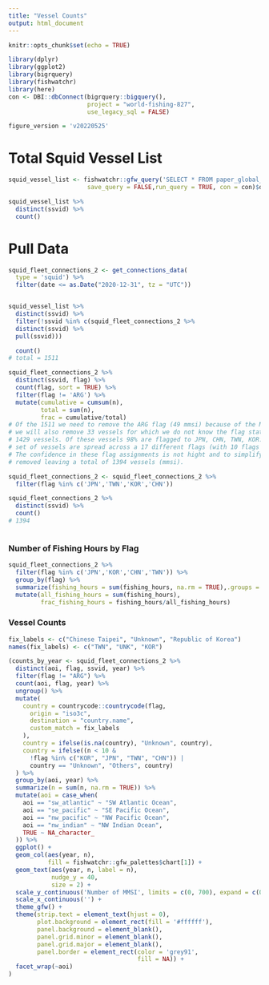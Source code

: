 ```yaml
---
title: "Vessel Counts"
output: html_document
---
```


```r
knitr::opts_chunk$set(echo = TRUE)
```



```r
library(dplyr)
library(ggplot2)
library(bigrquery)
library(fishwatchr)
library(here)
con <- DBI::dbConnect(bigrquery::bigquery(), 
                      project = "world-fishing-827", 
                      use_legacy_sql = FALSE)

figure_version = 'v20220525'
```


# Total Squid Vessel List
```r
squid_vessel_list <- fishwatchr::gfw_query('SELECT * FROM paper_global_squid.final_squid_vessel_list_v20220525',
                      save_query = FALSE,run_query = TRUE, con = con)$data

squid_vessel_list %>%
  distinct(ssvid) %>%
  count()
```



# Pull Data
```r
squid_fleet_connections_2 <- get_connections_data(
  type = 'squid') %>%
  filter(date <= as.Date("2020-12-31", tz = "UTC"))


squid_vessel_list %>%
  distinct(ssvid) %>%
  filter(!ssvid %in% c(squid_fleet_connections_2 %>%
  distinct(ssvid) %>%
  pull(ssvid)))

  count()
# total = 1511

squid_fleet_connections_2 %>%
  distinct(ssvid, flag) %>%
  count(flag, sort = TRUE) %>%
  filter(flag != 'ARG') %>%
  mutate(cumulative = cumsum(n),
         total = sum(n),
         frac = cumulative/total)
# Of the 1511 we need to remove the ARG flag (49 mmsi) because of the Marine Regions issue
# we will also remove 33 vessels for which we do not know the flag state. Leaving
# 1429 vessels. Of these vessels 98% are flagged to JPN, CHN, TWN, KOR. The remaining
# set of vessels are spread across a 17 different flags (with 10 flags represented by a single vessel)
# The confidence in these flag assignments is not hight and to simplify the analysis this 2% of the vessels were 
# removed leaving a total of 1394 vessels (mmsi).

squid_fleet_connections_2 <- squid_fleet_connections_2 %>%
  filter(flag %in% c('JPN','TWN','KOR','CHN'))

squid_fleet_connections_2 %>%
  distinct(ssvid) %>%
  count()
# 1394



```


### Number of Fishing Hours by Flag
```r
squid_fleet_connections_2 %>%
  filter(flag %in% c('JPN','KOR','CHN','TWN')) %>%
  group_by(flag) %>%
  summarize(fishing_hours = sum(fishing_hours, na.rm = TRUE),.groups = 'drop') %>%
  mutate(all_fishing_hours = sum(fishing_hours),
         frac_fishing_hours = fishing_hours/all_fishing_hours)
```


### Vessel Counts

```r

fix_labels <- c("Chinese Taipei", "Unknown", "Republic of Korea")
names(fix_labels) <- c("TWN", "UNK", "KOR")

(counts_by_year <- squid_fleet_connections_2 %>%
  distinct(aoi, flag, ssvid, year) %>%
  filter(flag != "ARG") %>%
  count(aoi, flag, year) %>%
  ungroup() %>%
  mutate(
    country = countrycode::countrycode(flag,
      origin = "iso3c",
      destination = "country.name",
      custom_match = fix_labels
    ),
    country = ifelse(is.na(country), "Unknown", country),
    country = ifelse((n < 10 &
      !flag %in% c("KOR", "JPN", "TWN", "CHN")) |
      country == "Unknown", "Others", country)
  ) %>%
  group_by(aoi, year) %>%
  summarize(n = sum(n, na.rm = TRUE)) %>%
  mutate(aoi = case_when(
    aoi == "sw_atlantic" ~ "SW Atlantic Ocean",
    aoi == "se_pacific" ~ "SE Pacific Ocean",
    aoi == "nw_pacific" ~ "NW Pacific Ocean",
    aoi == "nw_indian" ~ "NW Indian Ocean",
    TRUE ~ NA_character_
  )) %>%
  ggplot() +
  geom_col(aes(year, n),
           fill = fishwatchr::gfw_palettes$chart[1]) +
  geom_text(aes(year, n, label = n), 
            nudge_y = 40,
            size = 2) +
  scale_y_continuous('Number of MMSI', limits = c(0, 700), expand = c(0,0)) + 
  scale_x_continuous('') +
  theme_gfw() +
  theme(strip.text = element_text(hjust = 0),
        plot.background = element_rect(fill = '#ffffff'),
        panel.background = element_blank(),
        panel.grid.minor = element_blank(),
        panel.grid.major = element_blank(),
        panel.border = element_rect(color = 'grey91', 
                                    fill = NA)) +
  facet_wrap(~aoi)
)
```
